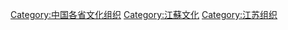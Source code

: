 [[Category:中国各省文化组织|Category:中国各省文化组织]]
[[Category:江蘇文化|Category:江蘇文化]]
[[Category:江苏组织|Category:江苏组织]]